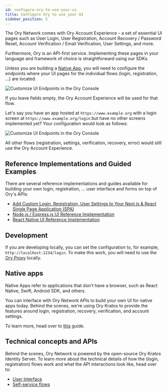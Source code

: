 ```yaml
---
id: configure-ory-to-use-your-ui
title: Configure Ory to use your UI
sidebar_position: 5
---
```


The Ory Network comes with Ory Account Experience - a set of essential UI pages such as User Login, User Registration, Account
Recovery / Password Reset, Account Verification / Email Verification, User Settings, and more.

Furthermore, Ory is an API-first service. Implementing these pages in your language and framework of choice is straightforward
using our SDKs.

Unless you are building a [Native App](#native-apps), you will need to configure the endpoints where your UI pages for the
individual flows (login, registration, ...) are located.

![Customize UI Endpoints in the Ory Console](_static/configure-ory-to-use-your-ui/cloud-config.png)

If you leave fields empty, the Ory Account Experience will be used for that flow.

Let's say you have an app hosted at `https://www.example.org` with a login screen at `https://www.example.org/login` but have no
other screens implemented yet? Your configuration would look as follows:

![Customize UI Endpoints in the Ory Console](_static/configure-ory-to-use-your-ui/login-ui.png)

All other flows (registration, settings, verification, recovery, error) would still use the Ory Account Experience.

## Reference Implementations and Guided Examples

There are several reference implementations and guides available for building your own login, registration, ... user interface and
forms on top of Ory's APIs:

- [Add Custom Login, Registration, User Settings to Your Next.js & React Single Page Application (SPA)](https://www.ory.sh/nextjs-authentication-spa-custom-flows-open-source/)
- [Node.js / Express.js UI Reference Implementation](https://github.com/ory/kratos-selfservice-ui-node)
- [React Native UI Reference Implementation](https://github.com/ory/kratos-selfservice-ui-react-native)

## Development

If you are developing locally, you can set the configuration to, for example, `http://localhost:1234/login`. To make this work,
you will need to use the [Ory Proxy](../../cli/proxy-and-tunnel) locally.

## Native apps

Native Apps refer to applications that don't have a browser, such as React Native, Swift, Android SDK, and others.

You can interface with Ory Network APIs to build your own UI for native apps today. Behind the scenes, we're using Ory Kratos to
provide the features around login, registration, recovery, verification, and account settings.

To learn more, head over to [this](../../getting-started/integrate-auth/react-native) guide.

## Technical concepts and APIs

Behind the scenes, Ory Network is powered by the open-source Ory Kratos Identity Server. To learn more about the technical details
of how the (login, registration) flows work and what the API interactions look like, head over to:

- [User Interface](https://www.ory.sh/kratos/docs/concepts/ui-user-interface)
- [Self-service flows](https://www.ory.sh/kratos/docs/self-service)
